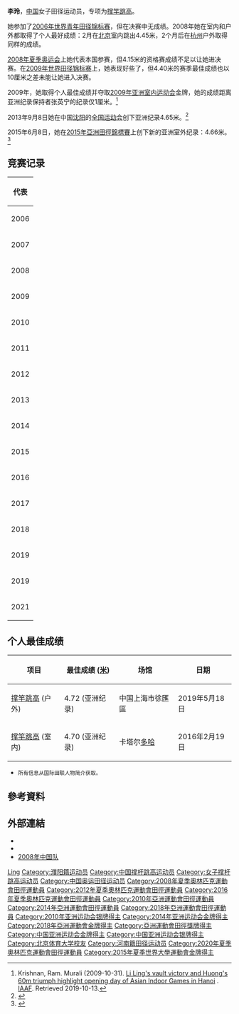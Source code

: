 {{Otheruses|李玲}}
{{Infobox sportsperson
| name                      = 李玲
| image                     = 
| alt                       = 
| real_name                 = 
| romanizedname             = Li Ling
| english_name              = 
| birth_name                = 
| nationality               = {{CHN-1949}}
| national_team             = {{CHN-1949}}
| ethnicity                 = 
| hometown                  = {{CHN-1949}}山東省
| citizenship               = 
| birth_date                = {{Birth date and age|year=1989|month=7|day=6}}
| birth_place               = {{CHN-1949}}河南省濮陽市
| death_date                = 
| death_place               = 
| resting_place             = 
| resting_place_coordinates = 
| monuments                 = 
| residence                 = {{CHN-1949}}
| education                 = 北京體育大學
| alma_mater                = 北京體育大學
| occupation                = 
| years_active              = 2005年–
| height                    = {{height|m=1.85}}
| weight                    = {{weight|kg=63}}
| spouse                    = {{marriage|楊雁盛|2017|}}
| country                   = {{CHN-1949}}
| sport                     = 田徑
| event                     = 撐竿跳高
| collegeteam               = 
| team                      = 
| coach                     = 周鐵民（2017年–）
| retired                   = 
| coaching                  = 
| worlds                    = 
{{ubl
|'''2006年世界青年田徑錦標賽'''：撐竿跳高第11名
|'''2009年夏季世界大學運動會'''：撐竿跳高第6名
|'''2011年IAAF世界挑戰賽大邱站'''：撐竿跳高第6名
|'''2011年鑽石聯賽上海站'''：撐竿跳高第6名
|'''2012年IAAF世界挑戰賽大邱站'''：撐竿跳高第4名
|'''2013年鑽石聯賽上海站'''：撐竿跳高第4名
|'''2013年世界田徑錦標賽'''：撐竿跳高第11名
|'''2014年IAAF洲際盃'''：撐竿跳高第1名
|'''2015年鑽石聯賽上海站'''：撐竿跳高第4名
|'''2015年世界田徑錦標賽'''：撐竿跳高第9名
|'''2015年夏季世界大學運動會'''：撐竿跳高第1名
|'''2016年鑽石聯賽多哈站'''：撐竿跳高第4名
|'''2018年IAAF世界挑戰賽大阪站'''：撐竿跳高第4名
|'''2018年田徑世界盃'''：撐竿跳高第5名
|'''2019年鑽石聯賽上海站'''：撐竿跳高第2名
}}
| regionals                 = 
{{ubl
|'''2007年亞洲田徑錦標賽'''：撐竿跳高第三名
|'''2009年亞洲室內運動會'''：撐竿跳高第一名
|'''2009年東亞運動會'''：撐竿跳高第二名
|'''2010年亞洲運動會'''：撐竿跳高第二名
|'''2011年亞洲田徑錦標賽'''：撐竿跳高第二名
|'''2012年亞洲室內田徑錦標賽'''：撐竿跳高第一名
|'''2013年亞洲田徑錦標賽'''：撐竿跳高第一名
|'''2014年亞洲運動會'''：撐竿跳高第一名
|'''2015年亞洲田徑錦標賽'''：撐竿跳高第一名
|'''2016年亞洲室內田徑錦標賽'''：撐竿跳高第一名
|'''2017年亞洲田徑錦標賽'''：撐竿跳高第二名
|'''2018年亞洲運動會'''：撐竿跳高第一名
|'''2019年亞洲田徑錦標賽'''：撐竿跳高第一名
}}
| nationals                 = 
{{ubl
|'''2007年中國全國田徑錦標賽女子組'''：撐竿跳高第3名
|'''2007年中國城市運動會女子組'''：撐竿跳高第2名
|'''2008年大阪大獎賽'''：撐竿跳高第2名
|'''2010年大阪大獎賽'''：撐竿跳高第7名
|'''2010年中國全國室內田徑錦標賽北京站女子組'''：撐竿跳高第1名
|'''2010年中國全國田徑大獎賽蘇州站女子組'''：撐竿跳高第1名
|'''2010年中國全國田徑大獎賽昆山站女子組'''：撐竿跳高第3名
|'''2010年中國全國田徑錦標賽女子組'''：撐竿跳高第2名
|'''2011年中國全國室內田徑錦標賽上海站女子組'''：撐竿跳高第2名
|'''2011年世界大學生運動會田徑選拔賽女子組'''：撐竿跳高第1名
|'''2011年中國全國田徑大獎賽嘉興站女子組'''：撐竿跳高第2名
|'''2011年中國全國田徑冠軍賽女子組'''：撐竿跳高第1名
|'''2011年中國全國田徑錦標賽女子組'''：撐竿跳高第1名
|'''2012年中國全國室內田徑錦標賽南京站女子組'''：撐竿跳高第1名
|'''2012年中國全國室內田徑錦標賽杭州站女子組'''：撐竿跳高第1名
|'''2012年中國全國田徑大獎賽武漢站女子組'''：撐竿跳高第2名
|'''2012年中國全國田徑冠軍賽女子組'''：撐竿跳高第3名
|'''2012年中國全國田徑錦標賽女子組'''：撐竿跳高第1名
|'''2013年中國全國室內田徑錦標賽南京站女子組'''：撐竿跳高第1名
|'''2013年中國全國室內田徑錦標賽北京站女子組'''：撐竿跳高第2名
|'''2013年中國全國田徑大獎賽濟南站女子組'''：撐竿跳高第2名
|'''2013年中國全國運動會女子組'''：撐竿跳高第1名
|'''2014年中國全國室內田徑錦標賽北京站女子組'''：撐竿跳高第1名
|'''2014年中國全國田徑大獎賽昆山站女子組'''：撐竿跳高第1名
|'''2014年中國全國田徑冠軍賽女子組'''：撐竿跳高第1名
|'''2014年中國全國田徑錦標賽女子組'''：撐竿跳高第1名
|'''2015年中國全國室內田徑錦標賽上海站女子組'''：撐竿跳高第1名
|'''2015年中國全國室內田徑錦標賽南京站女子組'''：撐竿跳高第1名
|'''2015年中國全國田徑冠軍賽女子組'''：撐竿跳高第1名
|'''2015年中國全國田徑錦標賽女子組'''：撐竿跳高第1名
|'''2016年中國全國室內田徑錦標賽南京站女子組'''：撐竿跳高第1名
|'''2016年中國田徑菁英賽女子組'''：撐竿跳高第1名
|'''2016年中國全國田徑錦標賽女子組'''：撐竿跳高第1名
|'''2017年中國全國室內田徑錦標賽北京站女子組'''：撐竿跳高第1名
|'''2017年中國全國田徑大獎賽淮安站女子組'''：撐竿跳高第1名
|'''2017年中國全國田徑大獎賽鄭州站女子組'''：撐竿跳高第2名
|'''2017年中國全國田徑錦標賽女子組'''：撐竿跳高第2名
|'''2017年中國全國運動會女子組'''：撐竿跳高第2名
|'''2018年中國全國室內田徑錦標賽南京1站女子組'''：撐竿跳高第3名
|'''2018年中國全國室內田徑錦標賽南京2站女子組'''：撐竿跳高第14名
|'''2018年中國全國室內田徑錦標賽總決賽女子組'''：撐竿跳高第1名
|'''2018年中國全國田徑大獎賽株洲站女子組'''：撐竿跳高第1名
|'''2018年中國全國田徑冠軍賽女子組'''：撐竿跳高第1名
|'''2018年中國全國田徑錦標賽女子組'''：撐竿跳高第1名
|'''2019年中國全國室內田徑錦標賽總決賽女子組'''：撐竿跳高第1名
|'''2019年世界田徑錦標賽選拔賽女子組'''：撐竿跳高第1名
}}
| olympics                  = 
| highestranking            = 
{{plainlist|
*【撐竿跳高】：第八名（2016年3月8日）
}}
| pb                        = 
{{ubl
|'''撐竿跳高'''：4.72公尺 （2019年 '''全國紀錄'''）
}}
| medaltemplates            = 
{{MedalCountry|{{CHN-1949}}}}
{{MedalSport|女子田徑}}
{{MedalCompetition|亞洲田徑錦標賽}}
{{MedalBronze|2007年約旦安曼|撐竿跳高}}
{{MedalSilver|2011年日本兵庫縣神戶市|撐竿跳高}}
{{MedalGold|2013年印度浦那|撐竿跳高}}
{{MedalGold|2015年中國湖北省武漢市漢陽區|撐竿跳高}}
{{MedalSilver|2017年印度布巴內什瓦爾|撐竿跳高}}
{{MedalGold|2019年卡達多哈|撐竿跳高}}
{{MedalCompetition|大阪大獎賽}}
{{MedalSilver|2008年日本大阪府|撐竿跳高}}
{{MedalCompetition|亞洲室內運動會}}
{{MedalGold|2009年越南河內|撐竿跳高}}
{{MedalCompetition|東亞運動會}}
{{MedalSilver|2009年中國香港特別行政區新界西貢區將軍澳新市鎮|撐竿跳高}}
{{MedalCompetition|亞洲運動會}}
{{MedalSilver|2010年中國廣東省廣州市天河區|撐竿跳高}}
{{MedalGold|2014年韓國仁川廣域市|撐竿跳高}}
{{MedalGold|2018年印尼雅加達|撐竿跳高}}
{{MedalCompetition|亞洲室內田徑錦標賽}}
{{MedalGold|2012年中國浙江省杭州市|撐竿跳高}}
{{MedalGold|2016年卡達多哈|撐竿跳高}}
{{MedalCompetition|IAAF洲際盃}}
{{MedalBronze|2014年摩洛哥馬拉喀什|撐竿跳高}}
{{MedalCompetition|夏季世界大學運動會}}
{{MedalGold|2015年韓國光州廣域市|撐竿跳高}}
{{MedalCompetition|鑽石聯賽上海站}}
{{MedalSilver|2019年中國上海市徐匯區|撐竿跳高}}
| show-medals               = 
| updated                   = 2018年9月15日
}}
{{世大運獎牌記錄
|項目=田徑
|a1=2015
|b1=1
|c1=撐竿跳高
}}
'''李玲'''{{BD|1989年|7月6日||}}，[[中华人民共和国|中国]]女子田径运动员，专项为[[撑竿跳高|撑竿跳高]]。

她参加了[[2006年世界青年田径锦标赛|2006年世界青年田径锦标赛]]，但在决赛中无成绩。2008年她在室内和户外都取得了个人最好成绩：2月在[[北京|北京]]室内跳出4.45米，2个月后在[[杭州|杭州]]户外取得同样的成绩。

[[2008年夏季奥运会|2008年夏季奥运会]]上她代表本国参赛，但4.15米的资格赛成绩不足以让她进决赛。在[[2009年世界田径锦标赛|2009年世界田径锦标赛]]上，她表现好些了，但4.40米的赛季最佳成绩也以10厘米之差未能让她进入决赛。

2009年，她取得个人最佳成绩并夺取[[2009年亚洲室内运动会|2009年亚洲室内运动会]]金牌，她的成绩距离亚洲纪录保持者张英宁的纪录仅1厘米。<ref>Krishnan, Ram. Murali (2009-10-31). [https://www.iaaf.org/news/news/li-lings-vault-victory-and-huongs-60m-triumph Li Ling's vault victory and Huong's 60m triumph highlight opening day of Asian Indoor Games in Hanoi] {{Wayback|url=https://www.iaaf.org/news/news/li-lings-vault-victory-and-huongs-60m-triumph |date=20191008214830 }}. [[International_Association_of_Athletics_Federations|IAAF]]. Retrieved 2019-10-13.</ref>

2013年9月8日她在中国[[沈阳奥林匹克体育中心|沈阳]]的[[中华人民共和国第十二届运动会|全国运动会]]创下亚洲纪录4.65米。<ref>{{cite news|title=Chinese National Games begin with Asian pole vault record|url=https://www.iaaf.org/news/report/chinese-national-games-begin-with-asian-pole|publisher=IAAF|author=Mirko Jalava|date=2013-09-08|accessdate=2019-10-13|archive-date=2019-04-08|archive-url=https://web.archive.org/web/20190408202845/https://www.iaaf.org/news/report/chinese-national-games-begin-with-asian-pole|dead-url=no}}</ref>

2015年6月8日，她在[[2015年亞洲田徑錦標賽|2015年亞洲田徑錦標賽]]上创下新的亚洲室外纪录：4.66米。<ref>{{cite news|title=Chinese National Games begin with Asian pole vault record|url=http://sports.people.com.cn/n/2015/0607/c22176-27115812.html|publisher=[[IAAF|IAAF]]|author=Mirko Jalava|date=2015年6月8日|accessdate=2015年6月8日|archive-date=2018年10月1日|archive-url=https://web.archive.org/web/20181001221231/http://sports.people.com.cn/n/2015/0607/c22176-27115812.html|dead-url=no}}</ref>

== 竞赛记录 ==
{| {{AchievementTable}}
|-
!colspan=6|代表 {{CHN}}
|-
|2006
|[[2006年世界青年田径锦标赛|世界青年锦标赛]]
|中国北京
|第1名 (资格赛)
|[[2006年世界青年田径锦标赛–女子撑竿跳高|4.00 m]]<ref>决赛无成绩</ref>
|-
|2007
|[[2007年亚洲田径锦标赛|亚洲锦标赛]]
|[[约旦|约旦]][[安曼|安曼]]
| –
|[[2007年亚洲田径锦标赛-女子撑竿跳高|无成绩]]
|-
|2008
|[[2008年夏季奥林匹克运动会田径比赛|奥运会]]
|中国北京
|第27名 (资格赛)
|[[2008年夏季奥林匹克运动会田径比赛-女子撑竿跳高|4.15 m]]
|-
|rowspan=4|2009
|[[2009年夏季世界大学运动会田径比赛|大学运动会]]
|[[塞尔维亚|塞尔维亚]][[贝尔格莱德|贝尔格莱德]]
|第6名
|[[2009年夏季世界大学运动会田径比赛-女子撑竿跳高|4.30 m]]
|-
|[[2009年世界田径锦标赛|世界锦标赛]]
|[[德国|德国]][[柏林|柏林]]
|第18名 (资格赛)
|[[2009年世界田径锦标赛-女子撑竿跳高|4.40 m]]
|-
|[[2009年亚洲室内运动会室内田径比赛|亚洲室内运动会]]
|[[越南|越南]][[河内|河内]]
|bgcolor=gold|第1名
|[[2009年亚洲室内运动会室内田径比赛|4.45 m]]
|-
|[[2009年东亚运动会田径比赛|东亚运动会]]
|[[香港|香港]]
|bgcolor=silver|第2名
|4.05 m
|-
|rowspan=2|2010
|[[2010年世界室内田径锦标赛|世界室内锦标赛]]
|[[卡塔尔|卡塔尔]][[多哈|多哈]]
|第16名 (资格赛)
|[[2010年世界室内田径锦标赛-女子撑竿跳高|4.20 m]]
|-
|[[2010年亚洲运动会田径比赛|亚洲运动会]]
|中国广州
|bgcolor=silver|第2名
|[[2010年亚洲运动会田径比赛-女子撑竿跳高|4.30 m]]
|-
|rowspan=3|2011
|[[2011年亚洲田径锦标赛|亚洲锦标赛]]
|[[日本|日本]][[神户|神户]]
|bgcolor=silver|第2名
|[[2011年亚洲田径锦标赛-女子撑竿跳高|4.30 m]]
|-
|[[2011年夏季世界大学运动会田径比赛|大学运动会]]
|中国[[深圳|深圳]]
| –
|[[2011年夏季世界大学运动会田径比赛-女子撑竿跳高|无成绩]]
|-
|[[2011年世界田径锦标赛|世界锦标赛]]
|[[韩国|韩国]][[大邱|大邱]]
|第29名 (资格赛)
|[[2011年世界田径锦标赛-女子撑竿跳高|4.25 m]]
|-
|rowspan=2|2012
|[[2012年亚洲室内田径锦标赛|亚洲室内锦标赛]]
|中国杭州
|bgcolor=gold|第1名
|[[2012年亚洲室内田径锦标赛-赛果|4.50 m]]
|-
|[[2012年夏季奥运会田径比赛|奥运会]]
|[[联合王国|联合王国]][[伦敦|伦敦]]
|第30名 (资格赛)
|[[2012年夏季奥运会田径比赛-女子撑竿跳高|4.25 m]]
|-
|rowspan=2|2013
|[[2013年亚洲田径锦标赛|亚洲锦标赛]]
|[[印度|印度]][[浦那|浦那]]
|bgcolor=gold|第1名
|[[2013年亚洲田径锦标赛-女子撑竿跳高|4.54 m]]
|-
|[[2013年世界田径锦标赛|世界锦标赛]]
|[[俄罗斯|俄罗斯]][[莫斯科|莫斯科]]
|第11名
|[[2013年世界田径锦标赛-女子撑竿跳高|4.45 m]]
|-
|2014
|[[2014年亚洲运动会田径比赛|亚洲运动会]]
|[[韩国|韩国]][[仁川|仁川]]
|bgcolor=gold|第1名
|[[2014年亚洲运动会田径比赛-女子撑竿跳高|4.35 m]]
|-
|rowspan=3|2015
|[[2015年亚洲田径锦标赛|亚洲锦标赛]]
|中国[[武汉|武汉]]
|bgcolor=gold|第1名
|[[2015年亚洲田径锦标赛–女子撑竿跳高|4.66 m]]
|-
|[[2015年夏季世界大学生运动会田径比赛|大学生运动会]]
|[[韩国|韩国]][[光州广域市|光州广域市]]
|bgcolor=gold|第1名
|[[2015年夏季世界大学生运动会田径比赛–女子撑竿跳高|4.45 m]]
|-
|[[2015年世界田径锦标赛|世界锦标赛]]
|中国[[北京|北京]]
|第9名
|[[2015年世界田径锦标赛–女子撑竿跳高|4.60 m]]
|-
|rowspan=2|2016
|[[2016年亚洲室内田径锦标赛|亚洲室内锦标赛]]
|[[卡塔尔|卡塔尔]][[多哈|多哈]]
|bgcolor=gold|第1名
|[[2016年亚洲室内田径锦标赛–赛果#女子撑竿跳高2|4.70 m]]
|-
|[[2016年夏季奥林匹克运动会田径比赛|奥林匹克运动会]]
|[[巴西|巴西]][[里约热内卢|里约热内卢]]
|第16名 (资格赛)
|[[2016年夏季奥林匹克运动会田径比赛–女子撑竿跳高|4.55 m]]
|-
|2017
|[[2017年亚洲田径锦标赛|亚洲锦标赛]]
|[[印度|印度]][[布巴内什瓦尔|布巴内什瓦尔]]
|bgcolor=silver|第2名
|[[2017年亚洲田径锦标赛–女子撑竿跳高|4.20 m]]
|-
|2018
|[[2018年亚洲运动会田径比赛|亚洲运动会]]
|[[印度尼西亚|印度尼西亚]][[雅加达|雅加达]]
|bgcolor=gold|第1名
|[[2018年亚洲运动会田径比赛–女子撑竿跳高|4.60 m]]
|-
|2019	
|[[2019年亚洲田径锦标赛|亚洲锦标赛]]	
|[[卡塔尔|卡塔尔]][[多哈|多哈]]	
|bgcolor=gold|第1名	
|[[2019年亚洲田径锦标赛–女子撑竿跳高|4.61 m]]
|-
|2019
|[[2019年世界田径锦标赛|世界锦标赛]]	
|[[卡塔尔|卡塔尔]][[多哈|多哈]]	
|第13名
|[[2019年世界田径锦标赛–女子撑竿跳高|4.50 m]]
|-
|2021
|[[2020年夏季奥林匹克运动会田径比赛|奥林匹克运动会]]
|[[日本|日本]][[东京|东京]]
| –
|[[2020年夏季奥林匹克运动会田径比赛–女子撑竿跳高|无成绩]]
|}

== 个人最佳成绩 ==
{| class=wikitable
|-
!项目
!最佳成绩 ([[米_(单位)|米]])
!场馆
!日期
|-
|[[撑竿跳高|撑竿跳高]] (户外) || 4.72 (亚洲纪录) || 中国上海市徐匯區 || 2019年5月18日
|-
|[[撑竿跳高|撑竿跳高]] (室内) || 4.70 (亚洲纪录) || 卡塔尔[[多哈|多哈]] || 2016年2月19日
|}
*<small>所有信息从国际田联人物简介获取。</small>

== 參考資料 ==
{{Reflist}}

== 外部連結 ==
* {{iaaf name|225241}}
* {{Sinaweibo|5084348895}}
* [https://web.archive.org/web/20120312065018/http://2008teamchina.olympic.cn/index.php/personview/personsen/4879 2008年中国队]

{{亚洲运动会田径比赛女子撑杆跳冠军}}

{{Authority control}}
{{DEFAULTSORT:Li李}}
[[Category:李姓|Ling]]
[[Category:濮阳籍运动员|Category:濮阳籍运动员]]
[[Category:中国撑杆跳高运动员|Category:中国撑杆跳高运动员]]
[[Category:女子撑杆跳高运动员|Category:女子撑杆跳高运动员]]
[[Category:中国奥运田径运动员|Category:中国奥运田径运动员]]
[[Category:2008年夏季奧林匹克運動會田徑運動員|Category:2008年夏季奧林匹克運動會田徑運動員]]
[[Category:2012年夏季奧林匹克運動會田徑運動員|Category:2012年夏季奧林匹克運動會田徑運動員]]
[[Category:2016年夏季奧林匹克運動會田徑運動員|Category:2016年夏季奧林匹克運動會田徑運動員]]
[[Category:2010年亞洲運動會田徑運動員|Category:2010年亞洲運動會田徑運動員]]
[[Category:2014年亞洲運動會田徑運動員|Category:2014年亞洲運動會田徑運動員]]
[[Category:2018年亞洲運動會田徑運動員|Category:2018年亞洲運動會田徑運動員]]
[[Category:2010年亚洲运动会银牌得主|Category:2010年亚洲运动会银牌得主]]
[[Category:2014年亚洲运动会金牌得主|Category:2014年亚洲运动会金牌得主]]
[[Category:2018年亞洲運動會金牌得主|Category:2018年亞洲運動會金牌得主]]
[[Category:亞洲運動會田徑獎牌得主|Category:亞洲運動會田徑獎牌得主]]
[[Category:中国亚洲运动会金牌得主|Category:中国亚洲运动会金牌得主]]
[[Category:中国亚洲运动会银牌得主|Category:中国亚洲运动会银牌得主]]
[[Category:北京体育大学校友|Category:北京体育大学校友]]
[[Category:河南籍田径运动员|Category:河南籍田径运动员]]
[[Category:2020年夏季奧林匹克運動會田徑運動員|Category:2020年夏季奧林匹克運動會田徑運動員]]
[[Category:2015年夏季世界大學運動會金牌得主|Category:2015年夏季世界大學運動會金牌得主]]